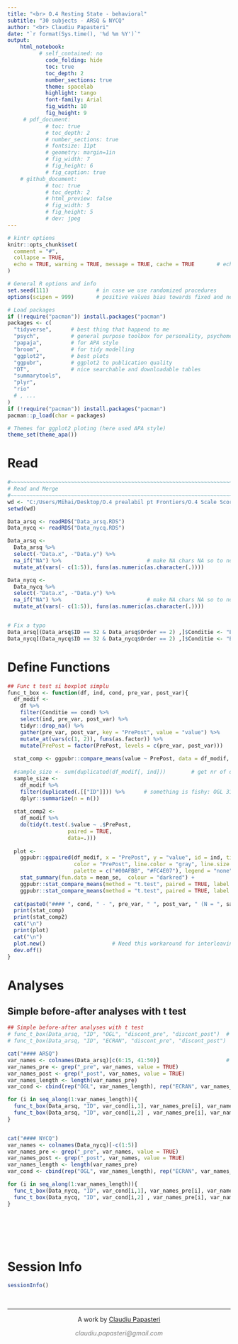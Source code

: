 ```yaml
---
title: "<br> O.4 Resting State - behavioral" 
subtitle: "30 subjects - ARSQ & NYCQ"
author: "<br> Claudiu Papasteri"
date: "`r format(Sys.time(), '%d %m %Y')`"
output: 
    html_notebook:
          # self_contained: no
            code_folding: hide
            toc: true
            toc_depth: 2
            number_sections: true
            theme: spacelab
            highlight: tango
            font-family: Arial
            fig_width: 10
            fig_height: 9
     # pdf_document: 
            # toc: true
            # toc_depth: 2
            # number_sections: true
            # fontsize: 11pt
            # geometry: margin=1in
            # fig_width: 7
            # fig_height: 6
            # fig_caption: true
    # github_document: 
            # toc: true
            # toc_depth: 2
            # html_preview: false
            # fig_width: 5
            # fig_height: 5
            # dev: jpeg
---
```



<!-- Setup -->


```r
# kintr options
knitr::opts_chunk$set(
  comment = "#",
  collapse = TRUE,
  echo = TRUE, warning = TRUE, message = TRUE, cache = TRUE       # echo = False for github_document, but will be folded in html_notebook
)

# General R options and info
set.seed(111)               # in case we use randomized procedures       
options(scipen = 999)       # positive values bias towards fixed and negative towards scientific notation

# Load packages
if (!require("pacman")) install.packages("pacman")
packages <- c(
  "tidyverse",      # best thing that happend to me
  "psych",          # general purpose toolbox for personality, psychometric theory and experimental psychology
  "papaja",         # for APA style
  "broom",          # for tidy modelling
  "ggplot2",        # best plots
  "ggpubr",         # ggplot2 to publication quality
  "DT",             # nice searchable and downloadable tables
  "summarytools",
  "plyr", 
  "rio"
  # , ...
)
if (!require("pacman")) install.packages("pacman")
pacman::p_load(char = packages)

# Themes for ggplot2 ploting (here used APA style)
theme_set(theme_apa())
```



<!-- Report -->


# Read 


```r
#~~~~~~~~~~~~~~~~~~~~~~~~~~~~~~~~~~~~~~~~~~~~~~~~~~~~~~~~~~~~~~~~~~~~~~~~~~~~~~~~~~~~~~~~~~~~~~~~~~~~~~~~~~~~~~~~~~~~~~~~~~~~~~~~~~~~~~~~~~
# Read and Merge
#~~~~~~~~~~~~~~~~~~~~~~~~~~~~~~~~~~~~~~~~~~~~~~~~~~~~~~~~~~~~~~~~~~~~~~~~~~~~~~~~~~~~~~~~~~~~~~~~~~~~~~~~~~~~~~~~~~~~~~~~~~~~~~~~~~~~~~~~~~
wd <- "C:/Users/Mihai/Desktop/O.4 prealabil pt Frontiers/O.4 Scale Scoring/scorate 21.08.2019"
setwd(wd)

Data_arsq <- readRDS("Data_arsq.RDS")
Data_nycq <- readRDS("Data_nycq.RDS")

Data_arsq <-
  Data_arsq %>%
  select(-"Data.x", -"Data.y") %>%
  na_if("NA") %>%                           # make NA chars NA so to not get warning message of NAs introduced by coercion
  mutate_at(vars(- c(1:5)), funs(as.numeric(as.character(.))))

Data_nycq <-
  Data_nycq %>%
  select(-"Data.x", -"Data.y") %>%
  na_if("NA") %>%                           # make NA chars NA so to not get warning message of NAs introduced by coercion
  mutate_at(vars(- c(1:5)), funs(as.numeric(as.character(.))))


# Fix a typo
Data_arsq[(Data_arsq$ID == 32 & Data_arsq$Order == 2) ,]$Conditie <- "ECRAN"
Data_nycq[(Data_nycq$ID == 32 & Data_nycq$Order == 2) ,]$Conditie <- "ECRAN"
```


# Define Functions 

```r
## Func t test si boxplot simplu
func_t_box <- function(df, ind, cond, pre_var, post_var){
  df_modif <-
    df %>%
    filter(Conditie == cond) %>%
    select(ind, pre_var, post_var) %>% 
    tidyr::drop_na() %>%
    gather(pre_var, post_var, key = "PrePost", value = "value") %>% 
    mutate_at(vars(c(1, 2)), funs(as.factor)) %>% 
    mutate(PrePost = factor(PrePost, levels = c(pre_var, post_var))) 
  
  stat_comp <- ggpubr::compare_means(value ~ PrePost, data = df_modif, method = "t.test", paired = TRUE)
  
  #sample_size <- sum(duplicated(df_modif[, ind]))        # get nr of duplicates = sample size for paired test
  sample_size <-
    df_modif %>%
    filter(duplicated(.[["ID"]])) %>%      # something is fishy: OGL 31, ECRAN 29 observations
    dplyr::summarize(n = n())
  
  stat_comp2 <-
    df_modif %>% 
    do(tidy(t.test(.$value ~ .$PrePost,
                   paired = TRUE,
                   data=.)))
  
  plot <- 
    ggpubr::ggpaired(df_modif, x = "PrePost", y = "value", id = ind, title = cond, 
                     color = "PrePost", line.color = "gray", line.size = 0.4,
                     palette = c("#00AFBB", "#FC4E07"), legend = "none") +
    stat_summary(fun.data = mean_se,  colour = "darkred") +
    ggpubr::stat_compare_means(method = "t.test", paired = TRUE, label.x = as.numeric(df_modif$PrePost)-0.4, label.y = max(df_modif$value)+1) + 
    ggpubr::stat_compare_means(method = "t.test", paired = TRUE, label = "p.signif", comparisons = list(c(pre_var, post_var)))
  
  cat(paste0("#### ", cond, " - ", pre_var, " ", post_var, " (N = ", sample_size$n, ")", "\n", "\n"))
  print(stat_comp)
  print(stat_comp2)
  cat("\n")                      
  print(plot)
  cat("\n")
  plot.new()                     # Need this workaround for interleaving tables and plots in R Markdown, within loop
  dev.off()
}
```


# Analyses

## Simple before-after analyses with t test

```r
## Simple before-after analyses with t test
# func_t_box(Data_arsq, "ID", "OGL", "discont_pre", "discont_post")  # sig  
# func_t_box(Data_arsq, "ID", "ECRAN", "discont_pre", "discont_post")  # nonsig

cat("#### ARSQ")
var_names <- colnames(Data_arsq)[c(6:15, 41:50)]                     # dont add individual items 
var_names_pre <- grep("_pre", var_names, value = TRUE)
var_names_post <- grep("_post", var_names, value = TRUE) 
var_names_length <- length(var_names_pre)
var_cond <- cbind(rep("OGL", var_names_length), rep("ECRAN", var_names_length))

for (i in seq_along(1:var_names_length)){ 
  func_t_box(Data_arsq, "ID", var_cond[i,1], var_names_pre[i], var_names_post[i])      # "OGL"  
  func_t_box(Data_arsq, "ID", var_cond[i,2] , var_names_pre[i], var_names_post[i])     # "ECRAN"
}


cat("#### NYCQ")
var_names <- colnames(Data_nycq)[-c(1:5)]                    
var_names_pre <- grep("_pre", var_names, value = TRUE)
var_names_post <- grep("_post", var_names, value = TRUE) 
var_names_length <- length(var_names_pre)
var_cond <- cbind(rep("OGL", var_names_length), rep("ECRAN", var_names_length))

for (i in seq_along(1:var_names_length)){ 
  func_t_box(Data_nycq, "ID", var_cond[i,1], var_names_pre[i], var_names_post[i])      # "OGL" 
  func_t_box(Data_nycq, "ID", var_cond[i,2] , var_names_pre[i], var_names_post[i])     # "ECRAN"
}
  

```






<br>



<!-- Session Info and License -->

<br>

# Session Info
```r
sessionInfo()    
```

<!-- Footer -->
&nbsp;
<hr />
<p style="text-align: center;">A work by <a href="https://github.com/ClaudiuPapasteri/">Claudiu Papasteri</a></p>
<p style="text-align: center;"><span style="color: #808080;"><em>claudiu.papasteri@gmail.com</em></span></p>
&nbsp;
